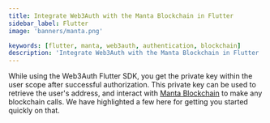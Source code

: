 ```yaml
---
title: Integrate Web3Auth with the Manta Blockchain in Flutter
sidebar_label: Flutter
image: 'banners/manta.png'

keywords: [flutter, manta, web3auth, authentication, blockchain]
description: 'Integrate Web3Auth with the Manta Blockchain in Flutter | Documentation - Web3Auth'
---
```



<SEO
  title="Integrate Web3Auth with the Manta Blockchain in Flutter"
  description="Integrate Web3Auth with the Manta Blockchain in Flutter | Documentation - Web3Auth"
  image="https://web3auth.io/docs/banners/manta.png"
  slug="/embedded-wallets/connect-blockchain/evm/manta/flutter"
/>

While using the Web3Auth Flutter SDK, you get the private key within the user scope after successful authorization. This private key can be used to retrieve the user's address, and interact with [Manta Blockchain](https://manta.network/) to make any blockchain calls. We have highlighted a few here for getting you started quickly on that.

<EVMInteraction />
